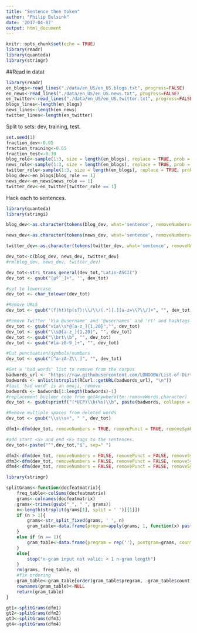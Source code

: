```yaml
---
title: "Sentence then token"
author: "Philip Bulsink"
date: '2017-04-07'
output: html_document
---
```


```r
knitr::opts_chunk$set(echo = TRUE)
library(readr)
library(quanteda)
library(stringr)
```

##Read in datat

```r
library(readr)
en_blogs<-read_lines("./data/en_US/en_US.blogs.txt", progress=FALSE)
en_news<-read_lines("./data/en_US/en_US.news.txt", progress=FALSE)
en_twitter<-read_lines("./data/en_US/en_US.twitter.txt", progress=FALSE)
blogs_lines<-length(en_blogs)
news_lines<-length(en_news)
twitter_lines<-length(en_twitter)
```

Split to sets: dev, training, test.
```r
set.seed(1)
fraction_dev<-0.05
fraction_training<-0.65
fraction_test<-0.30
blog_role<-sample(1:3, size = length(en_blogs), replace = TRUE, prob = c(fraction_dev, fraction_training, fraction_test))
news_role<-sample(1:3, size = length(en_blogs), replace = TRUE, prob = c(fraction_dev, fraction_training, fraction_test))
twitter_role<-sample(1:3, size = length(en_blogs), replace = TRUE, prob = c(fraction_dev, fraction_training, fraction_test))
blog_dev<-en_blogs[blog_role == 1]
news_dev<-en_news[news_role == 1]
twitter_dev<-en_twitter[twitter_role == 1]
```

Hack each to sentences.
```r
library(quanteda)
library(stringi)

blog_dev<-as.character(tokens(blog_dev, what='sentence', removeNumbers=TRUE, removePunc=TRUE, removeSymbols=TRUE, removeSeparators=TRUE, removeTwitter=TRUE, removeHyphens=TRUE, removeURL=TRUE))

news_dev<-as.character(tokens(news_dev, what='sentence', removeNumbers=TRUE, removePunc=TRUE, removeSymbols=TRUE, removeSeparators=TRUE, removeTwitter=TRUE, removeHyphens=TRUE, removeURL=TRUE))

twitter_dev<-as.character(tokens(twitter_dev, what='sentence', removeNumbers=TRUE, removePunc=TRUE, removeSymbols=TRUE, removeSeparators=TRUE, removeTwitter=TRUE, removeHyphens=TRUE, removeURL=TRUE))

dev_tot<-c(blog_dev, news_dev, twitter_dev)
#rm(blog_dev, news_dev, twitter_dev)

dev_tot<-stri_trans_general(dev_tot,"Latin-ASCII")
dev_tot <- gsub("[µºˆ_]+", '', dev_tot)

#set to lowercase
dev_tot <- char_tolower(dev_tot)

#Remove URLS
dev_tot <- gsub("(f|ht)tp(s?):\\/\\/(.*)[.][a-z=\\?\\/]+", "", dev_tot)

#Remove Twitter 'Via @username' and '@usernames' and 'rt' and hashtags
dev_tot <- gsub("via\\s*@[a-z_]{1,20}","", dev_tot)
dev_tot <- gsub("\\s@[a-z_]{1,20}", "", dev_tot)
dev_tot <- gsub("\\brt\\b", "", dev_tot)
dev_tot <- gsub("#[a-z0-9_]+", "", dev_tot)

#Cut punctuation/symbols/numbers
dev_tot <- gsub("[^a-zA-Z\\ ]", "", dev_tot)

#Get a 'bad words' list to remove from the corpus
badwords_url <- "https://raw.githubusercontent.com/LDNOOBW/List-of-Dirty-Naughty-Obscene-and-Otherwise-Bad-Words/master/en"
badwords <- unlist(strsplit(RCurl::getURL(badwords_url), "\n"))
#last 'bad word' is an emoji, remove
badwords <- badwords[1:length(badwords)-1]
#replacement builder code from getAnywhere(tm::removeWords.character)
dev_tot <- gsub(sprintf("(*UCP)\\b(%s)\\b", paste(badwords, collapse = "|")), "", dev_tot, perl = TRUE)

#Remove multiple spaces from deleted words
dev_tot <- gsub("\\s\\s+", " ", dev_tot)

dfm1<-dfm(dev_tot, removeNumbers = TRUE, removePunct = TRUE, removeSymbols = TRUE, removeSeparators = TRUE, removeTwitter = TRUE, removeHyphens = TRUE, removeURL = TRUE, ngrams = 1)

#add start <S> and end <E> tags to the sentences.
dev_tot<-paste("^",dev_tot,"$", sep=" ")

dfm2<-dfm(dev_tot, removeNumbers = FALSE, removePunct = FALSE, removeSymbols = FALSE, removeSeparators = TRUE, removeHyphens = FALSE, removeURL = FALSE, ngrams = 2)
dfm3<-dfm(dev_tot, removeNumbers = FALSE, removePunct = FALSE, removeSymbols = FALSE, removeSeparators = TRUE, removeHyphens = FALSE, removeURL = FALSE, ngrams = 3)
dfm4<-dfm(dev_tot, removeNumbers = FALSE, removePunct = FALSE, removeSymbols = FALSE, removeSeparators = TRUE, removeHyphens = FALSE, removeURL = FALSE, ngrams = 4)
```

```r
library(stringr)

splitGrams<-function(docfeatmatrix){
    freq_table<-colSums(docfeatmatrix)
    grams<-colnames(docfeatmatrix)
    grams<-trimws(gsub("_", " ", grams))
    n<-length(strsplit(grams[1], split = ' ')[[1]])
    if (n > 1){
        grams<-str_split_fixed(grams, ' ', n)
        gram_table<-data.frame(pregram=apply(grams, 1, function(x) paste(x[1:n-1], collapse = '_')), postgram=grams[,n], count=freq_table, stringsAsFactors = FALSE)
    }
    else if (n == 1){
        gram_table<-data.frame(pregram = rep(''), postgram=grams, count = freq_table, stringsAsFactors = FALSE)
    }
    else{
        stop("n-gram input not valid: < 1 n-gram length")
    }
    rm(grams, freq_table, n)
    #fix ordering
    gram_table<-gram_table[order(gram_table$pregram, -gram_table$count, gram_table$postgram),]
    rownames(gram_table)<-NULL
    return(gram_table)
}

gt1<-splitGrams(dfm1)
gt2<-splitGrams(dfm2)
gt3<-splitGrams(dfm3)
gt4<-splitGrams(dfm4)

```
